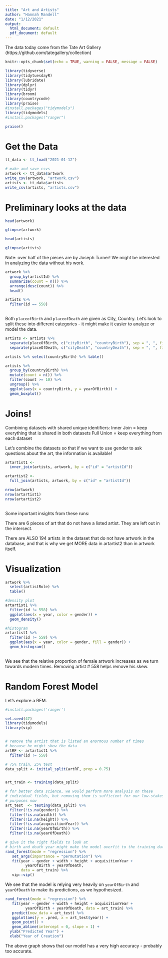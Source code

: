 ```yaml
---
title: "Art and Artists"
author: "Hannah Mandell"
date: "1/12/2021"
output:
  html_document: default
  pdf_document: default
---
```


The data today come from the Tate Art Gallery 
(https://github.com/tategallery/collection)

```r
knitr::opts_chunk$set(echo = TRUE, warning = FALSE, message = FALSE)
```

```r
library(tidyverse)
library(tidytuesdayR)
library(lubridate)
library(dplyr)
library(tidyr)
library(broom)
library(countrycode)
library(praise)
#install.packages("tidymodels")
library(tidymodels)
#install.packages("ranger")
```

```r
praise()
```

# Get the Data
```r
tt_data <- tt_load("2021-01-12")

# make and save csvs
artwork <- tt_data$artwork
write_csv(artwork, "artwork.csv")
artists <- tt_data$artists
write_csv(artists, "artists.csv")

```

# Preliminary looks at the data
```r
head(artwork)
```

```r
glimpse(artwork)
```

```r
head(artists)
```

```r
glimpse(artists)
```

Note: over half of the pieces are by Joseph Turner! We might be interested in analyzing the data without his work. 

```r
artwork %>%
  group_by(artistId) %>%
  summarize(count = n()) %>%
  arrange(desc(count)) %>%
  head()

artists %>%
  filter(id == 558)
  

```

Both `placeofBirth` and `placeofDeath` are given as City, Country. Let's look to split these into different categories - it might make it easier to analyze or model the data. 

```r
artists <- artists %>%
  separate(placeOfBirth, c("cityBirth", "countryBirth"), sep = ", ", fill = "left") %>%
  separate(placeOfDeath, c("cityDeath", "countryDeath"), sep = ", ", fill = "left")

artists %>% select(countryBirth) %>% table()
```

```r
artists %>%
  group_by(countryBirth) %>%
  mutate(count = n()) %>%
  filter(count >= 10) %>%
  ungroup() %>%
  ggplot(aes(x = countryBirth, y = yearOfBirth)) +
  geom_boxplot()

```


# Joins!
Combining datasets with shared unique identifiers:
Inner Join = keep everything that is shared in both datasets
Full Union = keep everything from each dataset

Let's combine the datasets so that if we want to use gender to ask questions about the art, the information is available!

```r
artartist1 <- 
  inner_join(artists, artwork, by = c("id" = "artistId"))

artartist2 <- 
  full_join(artists, artwork, by = c("id" = "artistId"))

nrow(artwork)
nrow(artartist1)
nrow(artartist2)
  
```
Some inportant insights from these runs:

There are 6 pieces of art that do not have a listed artist. They are left out in the intersect. 

There are ALSO 194 artists in the dataset that do not have artwork in the database, and that is why we get MORE data in artartist2 than in artwork itself. 

# Visualization

```r
artwork %>%
  select(artistRole) %>%
  table()

#density plot
artartist1 %>%
  filter(id != 558) %>%
  ggplot(aes(x = year, color = gender)) + 
  geom_density()

#histogram
artartist1 %>%
  filter(id != 558) %>%
  ggplot(aes(x = year, color = gender, fill = gender)) + 
  geom_histogram()
  
```

We see that the relative proportion of female artwork increases as we turn towards modern times. Removing artist # 558 helps remove his skew. 

# Random Forest Model
Let's explore a RFM. 

```r
#install.packages('ranger')
```


```r

set.seed(47)
library(tidymodels)
library(vip)


# remove the artist that is listed an enormous number of times 
# because he might skew the data
artRF <- artartist1 %>%
  filter(id != 558)

# 75% train, 25% test
data_split <- initial_split(artRF, prop = 0.75)


art_train <- training(data_split)

# for better data science, we would perform more analysis on these
# individual fields, but removing them is sufficient for our low-stakes 
# purposes now
art_test  <- testing(data_split) %>%
  filter(!is.na(gender)) %>%
  filter(!is.na(width)) %>%
  filter(!is.na(height)) %>%
  filter(!is.na(acquisitionYear)) %>%
  filter(!is.na(yearOfBirth)) %>%
  filter(!is.na(yearOfDeath))

# give it the right fields to look at
# birth and death year might make the model overfit to the training data
rand_forest(mode = "regression") %>% 
   set_args(importance = "permutation") %>%
   fit(year ~ gender + width + height + acquisitionYear +
         yearOfBirth + yearOfDeath, 
       data = art_train) %>% 
   vip::vip() 

```
We see that the model is relying very heavily on `yearOfBirth` and `yearOfDeath` to make its predictions, as we hypothesized. 

```r
rand_forest(mode = "regression") %>% 
   fit(year ~ gender + width + height + acquisitionYear +
         yearOfBirth + yearOfDeath, data = art_train) %>% 
   predict(new_data = art_test) %>%
   ggplot(aes(y = .pred, x = art_test$year)) + 
   geom_point() +
   geom_abline(intercept = 0, slope = 1) +
  ylab("Predicted Year") +
  xlab("Year of Creation")
```
The above graph shows that our model has a very high accuracy - probably too accurate.
